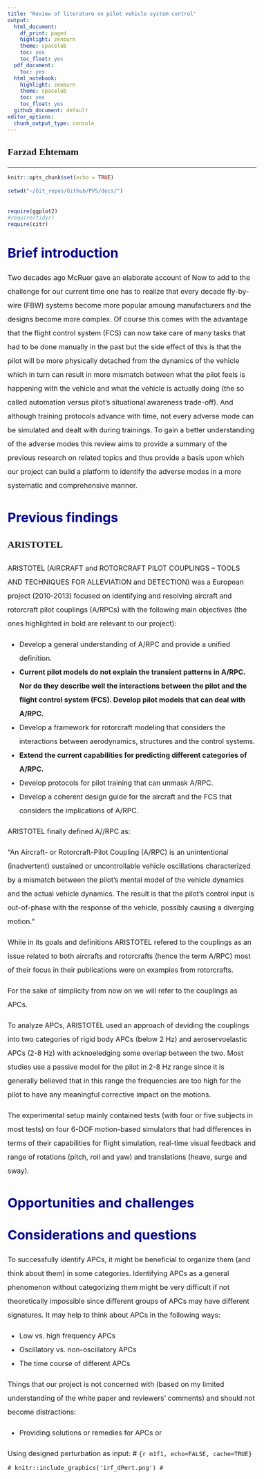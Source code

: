```yaml
---
title: "Review of literature on pilot vehicle system control"
output:
  html_document:
    df_print: paged
    highlight: zenburn
    theme: spacelab
    toc: yes
    toc_float: yes
  pdf_document:
    toc: yes
  html_notebook:
    highlight: zenburn
    theme: spacelab
    toc: yes
    toc_float: yes
  github_document: default
editor_options:
  chunk_output_type: console
---
```

### Farzad Ehtemam

***

<style type="text/css">

body{ /* Normal  */
      font-size: 16px;
  }
td {  /* Table  */
  font-size: 8px;
}
h1.title {
  font-size: 42px;
  color: DarkRed;
}
h1 { /* Header 1 */
  font-size: 36px;
  color: DarkBlue;
}
h2 { /* Header 2 */
    font-size: 30px;
  color: DarkBlue;
}
h3 { /* Header 3 */
  font-size: 22px;
  font-family: "Times New Roman", Times, serif;
  <!-- color: DarkBlue; -->
}
code.r{ /* Code block */
    font-size: 12px;
}
pre { /* Code block - determines code spacing between lines */
    font-size: 14px;
}
</style>


<div style="line-height: 2em;">

```r
knitr::opts_chunk$set(echo = TRUE)
```

```r
setwd("~/Git_repos/Github/PVS/docs/")

require(ggplot2)
#require(tidyr)
require(citr)

```

## Brief introduction

Two decades ago McRuer gave an elaborate account of 
Now to add to the challenge for our current time one has to realize that every decade fly-by-wire (FBW) systems become more popular amoung manufacturers and the designs become more complex. Of course this comes with the advantage that the flight control system (FCS) can now take care of many tasks that had to be done manually in the past but the side effect of this is that the pilot will be more physically detached from the dynamics of the vehicle which in turn can result in more mismatch between what the pilot feels is happening with the vehicle and what the vehicle is actually doing (the so called automation versus pilot's situational awareness trade-off). And although training protocols advance with time, not every adverse mode can be simulated and dealt with during trainings. To gain a better understanding of the adverse modes this review aims to provide a summary of the previous research on related topics and thus provide a basis upon which our project can build a platform to identify the adverse modes in a more systematic and comprehensive manner.     

## Previous findings


### ARISTOTEL
ARISTOTEL (AIRCRAFT and ROTORCRAFT PILOT COUPLINGS – TOOLS AND TECHNIQUES FOR ALLEVIATION and DETECTION) was a European project (2010-2013) focused on identifying and resolving aircraft and rotorcraft pilot couplings (A/RPCs) with the following main objectives (the ones highlighted in bold are relevant to our project):

- Develop a general understanding of A/RPC and provide a unified definition.
- **Current pilot models do not explain the transient patterns in A/RPC. Nor do they describe well the interactions
    between the pilot and the flight control system (FCS). Develop pilot models that can deal with A/RPC.** 
- Develop a framework for rotorcraft modeling that considers the interactions between aerodynamics, structures and
    the control systems.     
- **Extend the current capabilities for predicting different categories of A/RPC.**    
- Develop protocols for pilot training that can unmask A/RPC.
- Develop a coherent design guide for the aircraft and the FCS that considers the implications of A/RPC.

ARISTOTEL finally defined A//RPC as:

"An Aircraft- or Rotorcraft-Pilot Coupling (A/RPC) is an unintentional (inadvertent) sustained or uncontrollable vehicle oscillations characterized by a mismatch between the pilot’s mental model of the vehicle dynamics and the actual vehicle dynamics. The result is that the pilot's control input is out-of-phase with the response of the vehicle, possibly causing a diverging motion."

While in its goals and definitions ARISTOTEL refered to the couplings as an issue related to both aircrafts and rotorcrafts (hence the term A/RPC) most of their focus in their publications were on examples from rotorcrafts. 

For the sake of simplicity from now on we will refer to the couplings as APCs. 

To analyze APCs, ARISTOTEL used an approach of deviding the couplings into two categories of rigid body APCs (below 2 Hz) and aeroservoelastic APCs (2-8 Hz) with acknoeledging some overlap between the two. Most studies use a passive model for the pilot in 2-8 Hz range since it is generally believed that in this range the frequencies are too high for the pilot to have any meaningful corrective impact on the motions.

The experimental setup mainly contained tests (with four or five subjects in most tests) on four 6-DOF motion-based simulators that had differences in terms of their capabilities for flight simulation, real-time visual feedback and range of rotations (pitch, roll and yaw) and translations (heave, surge and sway).




    
## Opportunities and challenges

## Considerations and questions

To successfully identify APCs, it might be beneficial to organize them (and think about them) in some categories. Identifying APCs as a general phenomenon without categorizing them might be very difficult if not theoretically impossible since different groups of APCs may have different signatures. It may help to think about APCs in the following ways:

- Low vs. high frequency APCs
- Oscillatory vs. non-oscillatory APCs
- The time course of different APCs 

Things that our project is not concerned with (based on my limited understanding of the white paper and reviewers' comments) and should not become distractions:

- Providing solutions or remedies for APCs or 








Using designed perturbation as input:
# ```{r m1f1, echo=FALSE, cache=TRUE}
# knitr::include_graphics('irf_dPert.png')
# ```

</div>
















